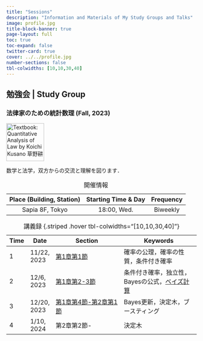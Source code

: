 ```yaml
---
title: "Sessions"
description: "Information and Materials of My Study Groups and Talks"
image: profile.jpg
title-block-banner: true
page-layout: full
toc: true
toc-expand: false
twitter-card: true
cover: ../../profile.jpg
number-sections: false
tbl-colwidths: [10,10,30,40]
---
```


## 勉強会 | Study Group

### 法律家のための統計数理 (Fall, 2023) {#sec-法律家のための統計数理}
[![Textbook: Quantitative Analysis of Law by Koichi Kusano 草野耕一](../posts/2023/2023-12-6/img.jpg){width=100}](https://www.yuhikaku.co.jp/books/detail/9784641125889)

数学と法学，双方からの交流と理解を図ります．

| Place (Building, Station) | Starting Time & Day | Frequency |
|:-----:|:----:|:-----:|
| Sapia 8F, Tokyo | 18:00, Wed. | Biweekly |

: 開催情報

| Time | Date | Section | Keywords |
|-|---|---------|----------|
| 1 | 11/22, 2023 | [第1章第1節](../posts/2023/2023-11-22/%E6%B3%95%E5%BE%8B%E5%AE%B6%E3%81%AE%E3%81%9F%E3%82%81%E3%81%AE%E7%B5%B1%E8%A8%88%E6%95%B0%E7%90%861.qmd) | 確率の公理，確率の性質，条件付き確率 |
| 2 | 12/6, 2023 | [第1章第2-3節](../posts/2023/2023-12-6/%E6%B3%95%E5%BE%8B%E5%AE%B6%E3%81%AE%E3%81%9F%E3%82%81%E3%81%AE%E7%B5%B1%E8%A8%88%E6%95%B0%E7%90%862.qmd) | 条件付き確率，独立性，Bayesの公式，[ベイズ計算](../posts/2023/2023-12-6/BayesianComp.qmd) |
| 3 | 12/20, 2023 | [第1章第4節-第2章第1節](../posts/2023/2023-12-20/%E6%B3%95%E5%BE%8B%E5%AE%B6%E3%81%AE%E3%81%9F%E3%82%81%E3%81%AE%E7%B5%B1%E8%A8%88%E6%95%B0%E7%90%863.qmd) | Bayes更新，決定木，ブースティング | 
| 4 | 1/10, 2024  | 第2章第2節- | 決定木 |

: 講義録 {.striped .hover tbl-colwidths="[10,10,30,40]"}